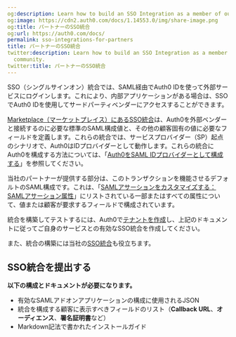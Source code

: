 ```yaml
---
og:description: Learn how to build an SSO Integration as a member of our partner community.
og:image: https://cdn2.auth0.com/docs/1.14553.0/img/share-image.png
og:title: パートナーのSSO統合
og:url: https://auth0.com/docs/
permalink: sso-integrations-for-partners
title: パートナーのSSO統合
twitter:description: Learn how to build an SSO Integration as a member of our partner
  community.
twitter:title: パートナーのSSO統合
---
```


SSO（シングルサインオン）統合では、SAML経由でAuth0 IDを使って外部サービスにログインします。これにより、内部アプリケーションがある場合は、SSOでAuth0 IDを使用してサードパーティベンダーにアクセスすることができます。

[Marketplace（マーケットプレイス）にあるSSO統合](https://marketplace.auth0.com/features/sso-integrations)は、Auth0を外部ベンダーと接続するのに必要な標準のSAML構成値と、その他の顧客固有の値に必要なフィールドを定義します。これらの統合では、サービスプロバイダー（SP）起点のシナリオで、Auth0はIDプロバイダーとして動作します。これらの統合にAuth0を構成する方法については、「[Auth0をSAML IDプロバイダーとして構成する](/saml-configuration/configure-auth0-saml-identity-provider)」を参照してください。

当社のパートナーが提供する部分は、このトランザクションを機能させるデフォルトのSAML構成です。これは、「[SAMLアサーションをカスタマイズする：SAMLアサーション属性](/saml-configuration/customize-saml-assertions)」にリストされている一部またはすべての属性について、値または顧客が要求するフィールドで構成されています。

統合を構築してテストするには、Auth0で[テナントを作成](https://auth0.com/signup)し、上記のドキュメントに従ってご自身のサービスとの有効なSSO統合を作成してください。

また、統合の構築には当社の[SSO統合](https://github.com/auth0-marketplace/TEMPLATE-sso)も役立ちます。

## SSO統合を提出する



**以下の構成とドキュメントが必要になります。**

* 有効なSAMLアドオンアプリケーションの構成に使用されるJSON
* 統合を構成する顧客に表示すべきフィールドのリスト（**Callback URL**、**オーディエンス**、**署名証明書**など）
* Markdown記法で書かれたインストールガイド
